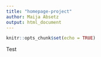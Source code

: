 ```yaml
---
title: "homepage-project"
author: Maija Absetz
output: html_document
---
```


```r
knitr::opts_chunk$set(echo = TRUE)
```
Test